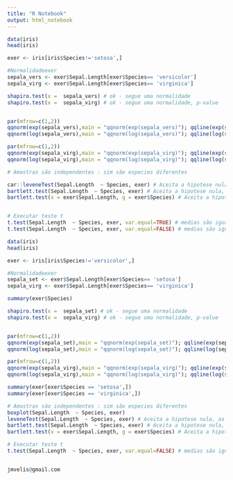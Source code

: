 ```yaml
---
title: "R Notebook"
output: html_notebook
---
```


```r
data(iris)
head(iris)

exer <- iris[iris$Species!='setosa',]

#Normalidadeexer
sepala_vers <- exer$Sepal.Length[exer$Species== 'versicolor']
sepala_virg <- exer$Sepal.Length[exer$Species== 'virginica']

shapiro.test(x =  sepala_vers) # ok - segue uma normalidade
shapiro.test(x =  sepala_virg) # ok - segue uma normalidade, p-value


par(mfrow=c(1,2))
qqnorm(exp(sepala_vers),main = "qqnorm(exp(sepala_vers)"); qqline(exp(sepala_vers))
qqnorm(log(sepala_vers),main = "qqnorm(log(sepala_vers)"); qqline(log(sepala_vers))

par(mfrow=c(1,2))
qqnorm(exp(sepala_virg),main = "qqnorm(exp(sepala_virg)"); qqline(exp(sepala_virg))
qqnorm(log(sepala_virg),main = "qqnorm(log(sepala_virg)"); qqline(log(sepala_virg))

# Amostras são independentes : sim são especies diferentes

car::leveneTest(Sepal.Length  ~ Species, exer) # Aceita a hipotese nula, as variancias são iguais
bartlett.test(Sepal.Length  ~ Species, exer) # Aceita a hipotese nula, as variancias são iguais
bartlett.test(x = exer$Sepal.Length, g = exer$Species) # Aceita a hipotese nula, as variancias são iguais


# Executar teste t 
t.test(Sepal.Length  ~ Species, exer, var.equal=TRUE) # medias são iguais, regeito minha hiposete nula, p < 0.01 
t.test(Sepal.Length  ~ Species, exer, var.equal=FALSE) # medias são iguais, regeito minha hiposete nula, p < 0.01 

```
```r
data(iris)
head(iris)

exer <- iris[iris$Species!='versicolor',]

#Normalidadeexer
sepala_set <- exer$Sepal.Length[exer$Species== 'setosa']
sepala_virg <- exer$Sepal.Length[exer$Species== 'virginica']

summary(exer$Species)

shapiro.test(x =  sepala_set) # ok - segue uma normalidade
shapiro.test(x =  sepala_virg) # ok - segue uma normalidade, p-value


par(mfrow=c(1,2))
qqnorm(exp(sepala_set),main = "qqnorm(exp(sepala_set)"); qqline(exp(sepala_set))
qqnorm(log(sepala_set),main = "qqnorm(log(sepala_set)"); qqline(log(sepala_set))

par(mfrow=c(1,2))
qqnorm(exp(sepala_virg),main = "qqnorm(exp(sepala_virg)"); qqline(exp(sepala_virg))
qqnorm(log(sepala_virg),main = "qqnorm(log(sepala_virg)"); qqline(log(sepala_virg))

summary(exer[exer$Species == 'setosa',]) 
summary(exer[exer$Species == 'virginica',]) 

# Amostras são independentes : sim são especies diferentes
boxplot(Sepal.Length  ~ Species, exer)
leveneTest(Sepal.Length  ~ Species, exer) # Aceita a hipotese nula, as variancias não são iguais, o p-valor é menor que alpha 0.05
bartlett.test(Sepal.Length  ~ Species, exer) # Aceita a hipotese nula, as variancias não são iguais, o p-valor é menor que alpha 0.05
bartlett.test(x = exer$Sepal.Length, g = exer$Species) # Aceita a hipotese nula, as variancias não são iguais, o p-valor é menor que alpha 0.05

# Executar teste t 
t.test(Sepal.Length  ~ Species, exer, var.equal=FALSE) # medias são iguais, regeito minha hiposete nula, p < 0.01 


jmvelis@gmail.com
```

